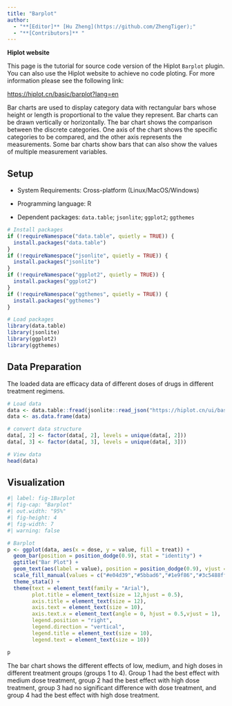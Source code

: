 ```yaml
---
title: "Barplot"
author:
  - "**[Editor]** [Hu Zheng](https://github.com/ZhengTiger);"
  - "**[Contributors]** "
---
```


::: callout-note
**Hiplot website**

This page is the tutorial for source code version of the Hiplot `Barplot` plugin. You can also use the Hiplot website to achieve no code ploting. For more information please see the following link:

<https://hiplot.cn/basic/barplot?lang=en>
:::

Bar charts are used to display category data with rectangular bars whose height or length is proportional to the value they represent. Bar charts can be drawn vertically or horizontally. The bar chart shows the comparison between the discrete categories. One axis of the chart shows the specific categories to be compared, and the other axis represents the measurements. Some bar charts show bars that can also show the values of multiple measurement variables.

## Setup

-   System Requirements: Cross-platform (Linux/MacOS/Windows)

-   Programming language: R

-   Dependent packages: `data.table`; `jsonlite`; `ggplot2`; `ggthemes`

```r
# Install packages
if (!requireNamespace("data.table", quietly = TRUE)) {
  install.packages("data.table")
}
if (!requireNamespace("jsonlite", quietly = TRUE)) {
  install.packages("jsonlite")
}
if (!requireNamespace("ggplot2", quietly = TRUE)) {
  install.packages("ggplot2")
}
if (!requireNamespace("ggthemes", quietly = TRUE)) {
  install.packages("ggthemes")
}

# Load packages
library(data.table)
library(jsonlite)
library(ggplot2)
library(ggthemes)
```

## Data Preparation

The loaded data are efficacy data of different doses of drugs in different treatment regimens.

```r
# Load data
data <- data.table::fread(jsonlite::read_json("https://hiplot.cn/ui/basic/barplot/data.json")$exampleData$textarea[[1]])
data <- as.data.frame(data)

# convert data structure
data[, 2] <- factor(data[, 2], levels = unique(data[, 2]))
data[, 3] <- factor(data[, 3], levels = unique(data[, 3]))

# View data
head(data)
```

## Visualization

```r
#| label: fig-1Barplot
#| fig-cap: "Barplot"
#| out.width: "95%"
#| fig-height: 4
#| fig-width: 7
#| warning: false

# Barplot
p <- ggplot(data, aes(x = dose, y = value, fill = treat)) +
  geom_bar(position = position_dodge(0.9), stat = "identity") +
  ggtitle("Bar Plot") +
  geom_text(aes(label = value), position = position_dodge(0.9), vjust = 1.5, color = "white", size = 3.5) +
  scale_fill_manual(values = c("#e04d39","#5bbad6","#1e9f86","#3c5488ff")) +
  theme_stata() +
  theme(text = element_text(family = "Arial"),
        plot.title = element_text(size = 12,hjust = 0.5),
        axis.title = element_text(size = 12),
        axis.text = element_text(size = 10),
        axis.text.x = element_text(angle = 0, hjust = 0.5,vjust = 1),
        legend.position = "right",
        legend.direction = "vertical",
        legend.title = element_text(size = 10),
        legend.text = element_text(size = 10))

p
```

The bar chart shows the different effects of low, medium, and high doses in different treatment groups (groups 1 to 4). Group 1 had the best effect with medium dose treatment, group 2 had the best effect with high dose treatment, group 3 had no significant difference with dose treatment, and group 4 had the best effect with high dose treatment.


